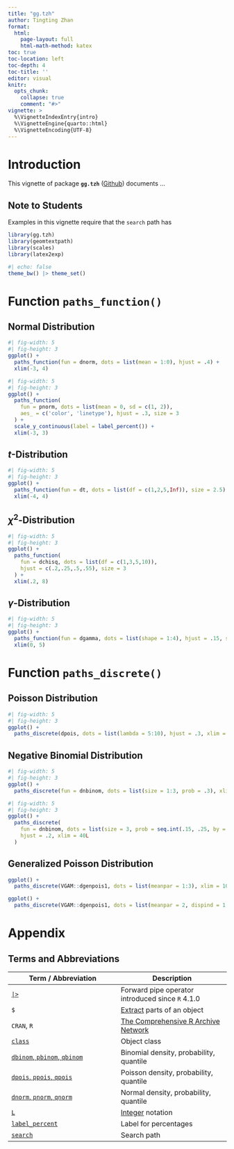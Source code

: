 ```yaml
---
title: "gg.tzh"
author: Tingting Zhan
format: 
  html:
    page-layout: full
    html-math-method: katex
toc: true
toc-location: left
toc-depth: 4
toc-title: ''
editor: visual
knitr:
  opts_chunk: 
    collapse: true
    comment: "#>" 
vignette: >
  %\VignetteIndexEntry{intro}
  %\VignetteEngine{quarto::html}
  %\VignetteEncoding{UTF-8}
---
```


# Introduction

This vignette of package **`gg.tzh`** ([Github](https://github.com/tingtingzhan/gg.tzh)) documents ...

## Note to Students

Examples in this vignette require that the `search` path has

```r
library(gg.tzh)
library(geomtextpath)
library(scales)
library(latex2exp)
```

```r
#| echo: false
theme_bw() |> theme_set()
```

# Function `paths_function()`

## Normal Distribution

```r
#| fig-width: 5
#| fig-height: 3
ggplot() + 
  paths_function(fun = dnorm, dots = list(mean = 1:0), hjust = .4) + 
  xlim(-3, 4)
```

```r
#| fig-width: 5
#| fig-height: 3
ggplot() + 
  paths_function(
    fun = pnorm, dots = list(mean = 0, sd = c(1, 2)), 
    aes_ = c('color', 'linetype'), hjust = .3, size = 3
  ) + 
  scale_y_continuous(label = label_percent()) +
  xlim(-3, 3)
```

## $t$-Distribution

```r
#| fig-width: 5
#| fig-height: 3
ggplot() + 
  paths_function(fun = dt, dots = list(df = c(1,2,5,Inf)), size = 2.5) +
  xlim(-4, 4)
```

## $\chi^2$-Distribution

```r
#| fig-width: 5
#| fig-height: 3
ggplot() + 
  paths_function(
    fun = dchisq, dots = list(df = c(1,3,5,10)), 
    hjust = c(.2,.25,.5,.55), size = 3
  ) + 
  xlim(.2, 8)
```

## $\gamma$-Distribution

```r
#| fig-width: 5
#| fig-height: 3
ggplot() + 
  paths_function(fun = dgamma, dots = list(shape = 1:4), hjust = .15, size = 3) + 
  xlim(0, 5)
```

# Function `paths_discrete()`

## Poisson Distribution

```r
#| fig-width: 5
#| fig-height: 3
ggplot() + 
  paths_discrete(dpois, dots = list(lambda = 5:10), hjust = .3, xlim = 20L)
```

## Negative Binomial Distribution

```r
#| fig-width: 5
#| fig-height: 3
ggplot() + 
  paths_discrete(fun = dnbinom, dots = list(size = 1:3, prob = .3), xlim = 25L)
```

```r
#| fig-width: 5
#| fig-height: 3
ggplot() + 
  paths_discrete(
    fun = dnbinom, dots = list(size = 3, prob = seq.int(.15, .25, by = .05)), 
    hjust = .2, xlim = 40L
  )
```

## Generalized Poisson Distribution

```r
ggplot() + 
  paths_discrete(VGAM::dgenpois1, dots = list(meanpar = 1:3), xlim = 10L)
```

```r
ggplot() + 
  paths_discrete(VGAM::dgenpois1, dots = list(meanpar = 2, dispind = 1:3), xlim = 10L, size = 2L)
```


# Appendix

## Terms and Abbreviations

| Term / Abbreviation | Description |
|------------------------------------|------------------------------------|
| [`|>`](https://search.r-project.org/R/refmans/base/html/pipeOp.html) | Forward pipe operator introduced since `R` 4.1.0 |
| `$` | [Extract](https://search.r-project.org/R/refmans/base/html/Extract.html) parts of an object |
| `CRAN`, `R` | [The Comprehensive R Archive Network](https://cran.r-project.org) |
| [`class`](https://search.r-project.org/R/refmans/base/html/class.html) | Object class |
| [`dbinom`, `pbinom`, `qbinom`](https://search.r-project.org/R/refmans/stats/html/Binomial.html) | Binomial density, probability, quantile |
| [`dpois`, `ppois`, `qpois`](https://search.r-project.org/R/refmans/stats/html/Poisson.html) | Poisson density, probability, quantile |
| [`dnorm`, `pnorm`, `qnorm`](https://search.r-project.org/R/refmans/stats/html/Normal.html) | Normal density, probability, quantile |
| [`L`](https://adv-r.hadley.nz/vectors-chap.html#atomic-vectors) | [Integer](https://search.r-project.org/R/refmans/base/html/integer.html) notation |
| [`label_percent`](https://search.r-project.org/CRAN/refmans/scales/html/label_percent.html) | Label for percentages |
| [`search`](https://search.r-project.org/R/refmans/base/html/search.html) | Search path |

